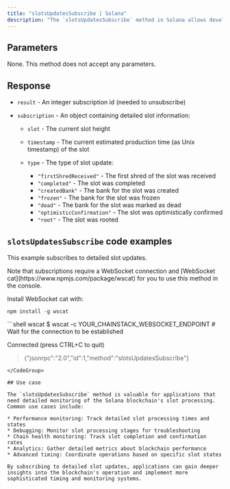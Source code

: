 ---
title: "slotsUpdatesSubscribe | Solana"
description: "The `slotsUpdatesSubscribe` method in Solana allows developers to receive real-time notifications about slot updates including timing information. This subscription-based method provides more detailed updates about slot processing compared to `slotSubscribe`."
---

## Parameters

None. This method does not accept any parameters.

## Response

* `result` - An integer subscription id (needed to unsubscribe)

* `subscription` - An object containing detailed slot information:

  * `slot` - The current slot height

  * `timestamp` - The current estimated production time (as Unix timestamp) of the slot

  * `type` - The type of slot update:

    * `"firstShredReceived"` - The first shred of the slot was received
    * `"completed"` - The slot was completed
    * `"createdBank"` - The bank for the slot was created
    * `"frozen"` - The bank for the slot was frozen
    * `"dead"` - The bank for the slot was marked as dead
    * `"optimisticConfirmation"` - The slot was optimistically confirmed
    * `"root"` - The slot was rooted

## `slotsUpdatesSubscribe` code examples

This example subscribes to detailed slot updates.

<Info>
  Note that subscriptions require a WebSocket connection and [WebSocket cat](https://www.npmjs.com/package/wscat) for you to use this method in the console.

  Install WebSocket cat with:

  `npm install -g wscat`
</Info>

<CodeGroup>
  ```shell wscat
  $ wscat -c YOUR_CHAINSTACK_WEBSOCKET_ENDPOINT
  # Wait for the connection to be established

  Connected (press CTRL+C to quit)

  > {"jsonrpc":"2.0","id":1,"method":"slotsUpdatesSubscribe"}
  ```
</CodeGroup>

## Use case

The `slotsUpdatesSubscribe` method is valuable for applications that need detailed monitoring of the Solana blockchain's slot processing. Common use cases include:

* Performance monitoring: Track detailed slot processing times and states
* Debugging: Monitor slot processing stages for troubleshooting
* Chain health monitoring: Track slot completion and confirmation rates
* Analytics: Gather detailed metrics about blockchain performance
* Advanced timing: Coordinate operations based on specific slot states

By subscribing to detailed slot updates, applications can gain deeper insights into the blockchain's operation and implement more sophisticated timing and monitoring systems.
